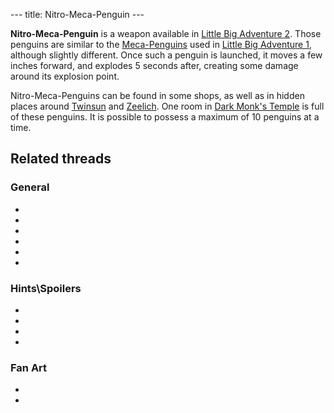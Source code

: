 ---
title: Nitro-Meca-Penguin
---

{{twinsunica import}}{{Infobox Item
 |image=Meca.gif
 |type=weapon
 |critical=no
 |magical=no
 |unique=no
 |lba1=
 |lba2=yes
 |upgrades=yes
 |rowposition=3
 |columnposition=5
 |effect=unique
 |effectamount=
 |purpose=Mobile Explosive
 |combattype=area
 |powerlevel=all
 |rate=low
 |range=short
 |damage=medium
}}

'''Nitro-Meca-Penguin''' is a weapon available in [[Little Big Adventure 2]]. Those penguins are similar to the [[Meca-Penguins]] used in [[Little Big Adventure 1]], although slightly different. Once such a penguin is launched, it moves a few inches forward, and explodes 5 seconds after, creating some damage around its explosion point.

Nitro-Meca-Penguins can be found in some shops, as well as in hidden places around [[Twinsun]] and [[Zeelich]]. One room in [[Dark Monk's Temple]] is full of these penguins. It is possible to possess a maximum of 10 penguins at a time.

==Related threads==
===General===
* {{thread|id=11096|title=The Desert Island Bowlers}}
* {{thread|id=11024|title=some fun stuff and tips}}
* {{thread|id=7141|title=Adeline can't spell?}}
* {{thread|id=6347|title=Nitro-Meca-Penguins}}
* {{thread|id=4358|title=Meca Penguins - how meny times?}}
* {{thread|id=2549|title=Unlimited Nitro-Meca-Penguins}}

===Hints\Spoilers===
* {{thread|id=8574|title=Meca Penguin for beginners}}
* {{thread|id=7228|title=Speech glitch & the penguin on the reef}}
* {{thread|id=660|title=Found another Mecapeng}}
* {{thread|id=12734|title=the meca penguin bug}}

===Fan Art===
* {{thread|id=11287|title=Twinsen}}
* {{post|id=112171|title=Lba3}}